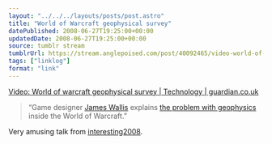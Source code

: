 ```yaml
---
layout: "../../../layouts/posts/post.astro"
title: "World of Warcraft geophysical survey"
datePublished: 2008-06-27T19:25:00+00:00
updatedDate: 2008-06-27T19:25:00+00:00
source: tumblr stream
tumblrUrl: https://stream.anglepoised.com/post/40092465/video-world-of-warcraft-geophysical-survey
tags: ["linklog"]
format: "link"
---
```


[Video: World of warcraft geophysical survey | Technology | guardian.co.uk][1]

> “Game designer [James Wallis](http://www.spaaace.com/cope/) explains [the problem with geophysics](http://www.guardian.co.uk/technology/video/2008/jun/25/interesting.world.warcraft) inside the World of Warcraft.”

Very amusing talk from [interesting2008](http://russelldavies.typepad.com/planning/interesting2008/).

[1]: http://www.guardian.co.uk/technology/video/2008/jun/25/interesting.world.warcraft
